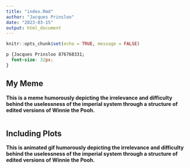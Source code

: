 ---
title: "index.Rmd"
author: "Jacques Prinsloo"
date: "2023-03-15"
output: html_document
---

```{r setup, include=FALSE}
knitr::opts_chunk$set(echo = TRUE, message = FALSE)
```

```{css, echo=FALSE}
p {Jacques Prinsloo 876768331;
  font-size: 32px;
}
```
## My Meme

**This is a meme humorously depicting the irrelevance and difficulty behind the uselessness of the imperial system through a structure of edited versions of Winnie the Pooh.**

```{r file='meme.R', eval=FALSE}

```

## Including Plots

**This is animated gif humorously depicting the irrelevance and difficulty behind the uselessness of the imperial system through a structure of edited versions of Winnie the Pooh.**


```{r file='animation.R', eval=FALSE}

```


